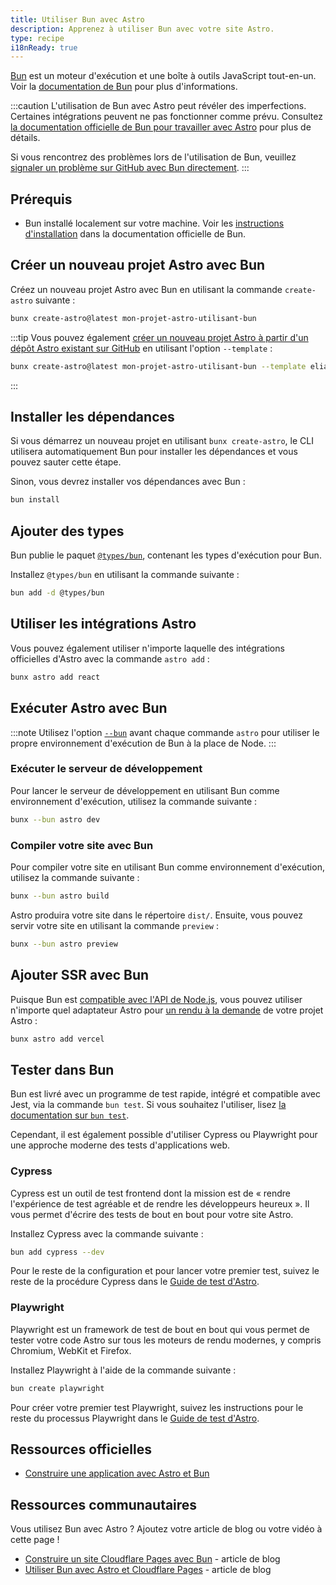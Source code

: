 ```yaml
---
title: Utiliser Bun avec Astro
description: Apprenez à utiliser Bun avec votre site Astro.
type: recipe
i18nReady: true
---
```


[Bun](https://bun.sh/) est un moteur d'exécution et une boîte à outils JavaScript tout-en-un. Voir la [documentation de Bun](https://bun.sh/docs) pour plus d'informations.

:::caution
L'utilisation de Bun avec Astro peut révéler des imperfections. Certaines intégrations peuvent ne pas fonctionner comme prévu. Consultez [la documentation officielle de Bun pour travailler avec Astro](https://bun.sh/guides/ecosystem/astro) pour plus de détails.

Si vous rencontrez des problèmes lors de l'utilisation de Bun, veuillez [signaler un problème sur GitHub avec Bun directement](https://github.com/oven-sh/bun/issues/new/choose).
:::

## Prérequis

- Bun installé localement sur votre machine. Voir les [instructions d'installation](https://bun.sh/docs/installation) dans la documentation officielle de Bun.

## Créer un nouveau projet Astro avec Bun

Créez un nouveau projet Astro avec Bun en utilisant la commande `create-astro` suivante :

```bash
bunx create-astro@latest mon-projet-astro-utilisant-bun
```

:::tip
Vous pouvez également [créer un nouveau projet Astro à partir d'un dépôt Astro existant sur GitHub](/fr/install-and-setup/#installer-à-partir-de-lassistant-cli) en utilisant l'option `--template` :
```bash
bunx create-astro@latest mon-projet-astro-utilisant-bun --template eliancodes/brutal
```
:::

## Installer les dépendances

Si vous démarrez un nouveau projet en utilisant `bunx create-astro`, le CLI utilisera automatiquement Bun pour installer les dépendances et vous pouvez sauter cette étape.

Sinon, vous devrez installer vos dépendances avec Bun :

```bash
bun install
```

## Ajouter des types

Bun publie le paquet [`@types/bun`](https://www.npmjs.com/package/@types/bun), contenant les types d'exécution pour Bun.

Installez `@types/bun` en utilisant la commande suivante :

```sh
bun add -d @types/bun
```

## Utiliser les intégrations Astro

Vous pouvez également utiliser n'importe laquelle des intégrations officielles d'Astro avec la commande `astro add` :

```bash
bunx astro add react
```

## Exécuter Astro avec Bun

:::note
Utilisez l'option [`--bun`](https://bun.sh/docs/cli/bunx#shebangs) avant chaque commande `astro` pour utiliser le propre environnement d'exécution de Bun à la place de Node.
:::

### Exécuter le serveur de développement

Pour lancer le serveur de développement en utilisant Bun comme environnement d'exécution, utilisez la commande suivante :

```bash
bunx --bun astro dev
```

### Compiler votre site avec Bun

Pour compiler votre site en utilisant Bun comme environnement d'exécution, utilisez la commande suivante :

```bash
bunx --bun astro build
```

Astro produira votre site dans le répertoire `dist/`. Ensuite, vous pouvez servir votre site en utilisant la commande `preview` :

```bash
bunx --bun astro preview
```

## Ajouter SSR avec Bun

Puisque Bun est [compatible avec l'API de Node.js](https://bun.sh/docs/runtime/nodejs-apis), vous pouvez utiliser n'importe quel adaptateur Astro pour [un rendu à la demande](/fr/guides/on-demand-rendering/) de votre projet Astro :

```bash
bunx astro add vercel
```

## Tester dans Bun

Bun est livré avec un programme de test rapide, intégré et compatible avec Jest, via la commande `bun test`. Si vous souhaitez l'utiliser, lisez [la documentation sur `bun test`](https://bun.sh/docs/cli/test).

Cependant, il est également possible d'utiliser Cypress ou Playwright pour une approche moderne des tests d'applications web.

### Cypress

Cypress est un outil de test frontend dont la mission est de « rendre l'expérience de test agréable et de rendre les développeurs heureux ». Il vous permet d'écrire des tests de bout en bout pour votre site Astro.

Installez Cypress avec la commande suivante :

```bash
bun add cypress --dev
```

Pour le reste de la configuration et pour lancer votre premier test, suivez le reste de la procédure Cypress dans le [Guide de test d'Astro](/fr/guides/testing/#configuration).

### Playwright

Playwright est un framework de test de bout en bout qui vous permet de tester votre code Astro sur tous les moteurs de rendu modernes, y compris Chromium, WebKit et Firefox.

Installez Playwright à l'aide de la commande suivante :

```bash
bun create playwright
```

Pour créer votre premier test Playwright, suivez les instructions pour le reste du processus Playwright dans le [Guide de test d'Astro](/fr/guides/testing/#créer-votre-premier-test-playwright).

## Ressources officielles

- [Construire une application avec Astro et Bun](https://bun.sh/guides/ecosystem/astro)

## Ressources communautaires

Vous utilisez Bun avec Astro ? Ajoutez votre article de blog ou votre vidéo à cette page !

- [Construire un site Cloudflare Pages avec Bun](https://blog.otterlord.dev/posts/hello-from-bun/) - article de blog
- [Utiliser Bun avec Astro et Cloudflare Pages](https://handerson.hashnode.dev/using-bun-with-astro-and-cloudflare-pages) - article de blog

